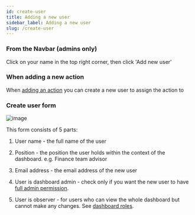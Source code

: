 ```yaml
---
id: create-user
title: Adding a new user
sidebar_label: Adding a new user
slug: /create-user
---
```


### From the Navbar (admins only)

Click on your name in the top right corner, then click 'Add new user'


### When adding a new action

When [adding an action](add-action) you can create a new user to assign the action to


### Create user form


<div style={{textAlign: 'center'}}>

  ![image](assets/user-form.png)

</div>


This form consists of 5 parts:


1. User name - the full name of the user


2. Position - the position the user holds within the context of the dashboard.
e.g. Finance team advisor


3. Email address - the email address of the new user


4. User is dashboard admin - check only if you want the new user to have
[full admin permission](dashboard-roles).


5. User is observer - for users who can view the whole dashboard but cannot make
any changes. See [dashboard roles](dashboard-roles).
